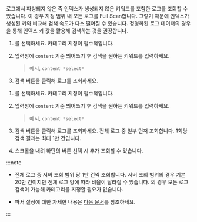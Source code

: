 로그에서 파싱되지 않은 즉 인덱스가 생성되지 않은 키워드를 포함한 로그를 조회할 수 있습니다. 이 경우 지정 범위 내 모든 로그를 Full Scan합니다. 그렇기 때문에 인덱스가 생성된 키와 비교해 검색 속도가 다소 떨어질 수 있습니다. 정형화된 로그 데이터의 경우 <Cmdname sid="log_parser_setting" className="uitext" />을 통해 인덱스 키 값을 활용해 검색하는 것을 권장합니다.

<ImgLang img='log-filter-search.png' desc='미파싱 키워드 필터 적용'/>

<InDoc pages="log-lt,aws-log-lt"> 

1. <Cmdname sid="category" className="uitext" />를 선택하세요. <InDoc pages="log-search,aws-log-search">카테고리 지정이 필수적입니다.</InDoc>

1. <Cmdname sid="filter" className="uitext" /> 입력창에 `content` 기준 띄어쓰기 후 검색을 원하는 키워드를 입력하세요. 

    > 예시, `content *select*`

1. <LinkImage img="ic-search.svg" className="ico" /> <UI>검색</UI> 버튼을 클릭해 로그를 조회하세요.

</InDoc> 

<InDoc pages="log-search,aws-log-search">

1. <Cmdname sid="category" className="uitext" />를 선택하세요. <InDoc pages="log-search,aws-log-search">카테고리 지정이 필수적입니다.</InDoc>

1. <Cmdname sid="filter" className="uitext" /> 입력창에 `content` 기준 띄어쓰기 후 검색을 원하는 키워드를 입력하세요. 

    > 예시, `content *select*`

1. <LinkImage img="ic-search.svg" className="ico" /> <UI>검색</UI> 버튼을 클릭해 로그를 조회하세요. 전체 로그 중 일부 먼저 조회합니다. 1회당 검색 결과는 최대 1만 건입니다.

1. 스크롤을 내려 하단의 <Cmdname sid="BTN07030" className="uitext" /> 버튼 선택 시 추가 조회할 수 있습니다. 

    <ImgLang img='log-content-search-more.png' desc='추가 조회하기'/> 

</InDoc>

:::note 

* <InDoc pages="log-search,aws-log-search">전체 로그 중 서버 조회 범위 당 1만 건씩 조회합니다. 서버 조회 범위의 경우 기본 20만 건이지만 전체 로그 양에 따라 비율이 달라질 수 있습니다.</InDoc> <InDoc pages="log-lt,aws-log-lt"> <Cmdname sid="logTail" className="uitext" />의 경우 모든 로그 검색이 가능해 카테고리를 지정할 필요가 없습니다.</InDoc>

* 파서 설정에 대한 자세한 내용은 [다음 문서](log-parser)를 참조하세요.

:::

